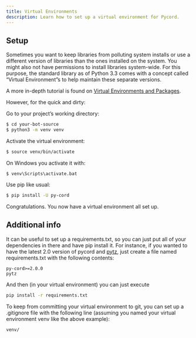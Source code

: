 ```yaml
---
title: Virtual Environments
description: Learn how to set up a virtual environment for Pycord.
---
```


## Setup

Sometimes you want to keep libraries from polluting system installs or use a different version of libraries than the ones installed on the system. You might also not have permissions to install libraries system-wide. For this purpose, the standard library as of Python 3.3 comes with a concept called “Virtual Environment”s to help maintain these separate versions.

A more in-depth tutorial is found on [Virtual Environments and Packages](https://docs.python.org/3/tutorial/venv.html).

However, for the quick and dirty:

Go to your project’s working directory:

```bash
$ cd your-bot-source
$ python3 -m venv venv
```

Activate the virtual environment:

```bash
$ source venv/bin/activate
```

On Windows you activate it with:

```batch
$ venv\Scripts\activate.bat
```

Use pip like usual:

```bash
$ pip install -U py-cord
```

Congratulations. You now have a virtual environment all set up.

## Additional info

It can be useful to set up a requirements.txt, so you can just put all of your dependencies in there and have pip install it.
For instance, if you wanted to have the latest 2.0 version of pycord and [pytz](https://github.com/stub42/pytz/blob/master/src/README.rst), just create a file named requirements.txt with the following contents:

```
py-cord>=2.0.0
pytz
```

And then (in your virtual environment) you can just execute

```bash
pip install -r requirements.txt
```

To keep from committing your virtual environment to git, you can set up a .gitignore file with the following line
(assuming you named your virtual environment venv like the above example):

```
venv/
```
